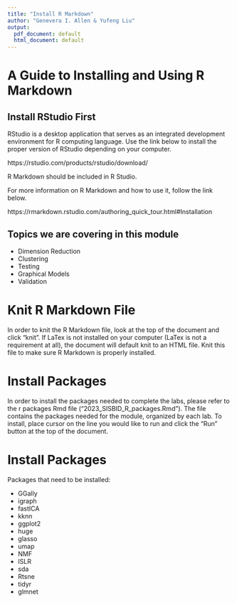 ```yaml
---
title: "Install R Markdown"
author: "Genevera I. Allen & Yufeng Liu"
output:
  pdf_document: default
  html_document: default
---
```


# A Guide to Installing and Using R Markdown

## Install RStudio First
RStudio is a desktop application that serves as an integrated development environment for R computing language. Use the link below to install the proper version of RStudio depending on your computer.

https://rstudio.com/products/rstudio/download/

R Markdown should be included in R Studio.

For more information on R Markdown and how to use it, follow the link below.

https://rmarkdown.rstudio.com/authoring_quick_tour.html#Installation

## Topics we are covering in this module

- Dimension Reduction
- Clustering
- Testing 
- Graphical Models
- Validation


# Knit R Markdown File
In order to knit the R Markdown file, look at the top of the document and click "knit". If LaTex is not installed on your computer (LaTex is not a requirement at all), the document will default knit to an HTML file. Knit this file to make sure R Markdown is properly installed. 

# Install Packages
In order to install the packages needed to complete the labs, please refer to the r packages Rmd file ("2023_SISBID_R_packages.Rmd"). The file contains the packages needed for the module, organized by each lab. To install, place cursor on the line you would like to run and click the "Run" button at the top of the document. 

# Install Packages
Packages that need to be installed: 

- GGally
- igraph
- fastICA
- kknn
- ggplot2
- huge
- glasso
- umap
- NMF
- ISLR
- sda
- Rtsne
- tidyr
- glmnet



